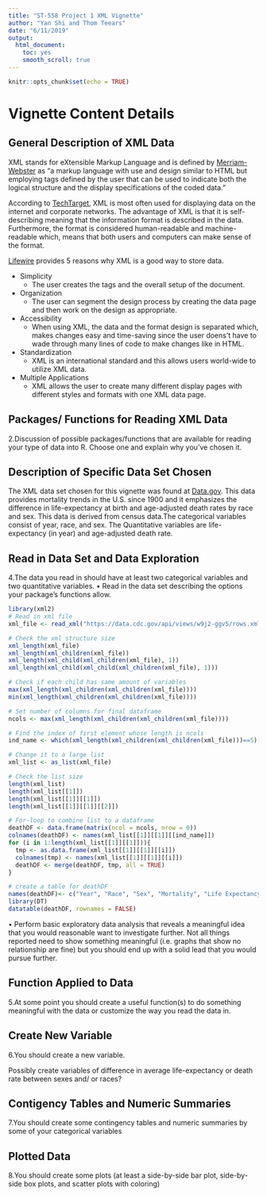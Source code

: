 ```yaml
---
title: "ST-558 Project 1 XML Vignette"
author: "Yan Shi and Thom Teears"
date: "6/11/2019"
output:
  html_document:
    toc: yes
    smooth_scroll: true
---
```


```r
knitr::opts_chunk$set(echo = TRUE)
```

# Vignette Content Details

## General Description of XML Data 

XML stands for eXtensible Markup Language and is defined by [Merriam-Webster](https://www.merriam-webster.com/dictionary/XML) as "a markup language with use and design similar to HTML but employing tags defined by the user that can be used to indicate both the logical structure and the display specifications of the coded data."

According to [TechTarget](https://searchmicroservices.techtarget.com/definition/XML-Extensible-Markup-Language), XML is most often used for displaying data on the internet and corporate networks. The advantage of XML is that it is self-describing meaning that the information format is described in the data. Furthermore, the format is considered human-readable and machine-readable which, means that both users and computers can make sense of the format.

[Lifewire](https://www.lifewire.com/reasons-to-use-xml-3471386) provides 5 reasons why XML is a good way to store data.

* Simplicity
  - The user creates the tags and the overall setup of the document.
* Organization
  - The user can segment the design process by creating the data page and then work on the design as appropriate.
* Accessibility
  - When using XML, the data and the format design is separated which, makes changes easy and time-saving since the user doens't have to wade through many lines of code to make changes like in HTML.
* Standardization
  - XML is an international standard and this allows users world-wide to utilize XML data.
* Multiple Applications
  - XML allows the user to create many different display pages with different styles and formats with one XML data page.

## Packages/ Functions for Reading XML Data

2.Discussion of possible packages/functions that are available for reading your type of data into R. Choose one and explain why you’ve chosen it.

## Description of Specific Data Set Chosen

The XML data set chosen for this vignette was found at [Data.gov](https://catalog.data.gov/dataset/age-adjusted-death-rates-and-life-expectancy-at-birth-all-races-both-sexes-united-sta-1900). This data provides mortality trends in the U.S. since 1900 and it emphasizes the difference in  life-expectancy at birth and age-adjusted death rates by race and sex. This data is derived from census data.The categorical variables consist of year, race, and sex. The Quantitative variables are life-expectancy (in year) and age-adjusted death rate.

## Read in Data Set and Data Exploration

4.The data you read in should have at least two categorical variables and two quantitative variables.
• Read in the data set describing the options your package’s functions allow.

```r
library(xml2)
# Read in xml file  
xml_file <- read_xml("https://data.cdc.gov/api/views/w9j2-ggv5/rows.xml?accessType=DOWNLOAD")

# Check the xml structure size
xml_length(xml_file)
xml_length(xml_children(xml_file))
xml_length(xml_child(xml_children(xml_file), 1))
xml_length(xml_child(xml_child(xml_children(xml_file), 1)))

# Check if each child has same amount of variables
max(xml_length(xml_children(xml_children(xml_file))))
min(xml_length(xml_children(xml_children(xml_file))))

# Set number of columns for final dataframe
ncols <- max(xml_length(xml_children(xml_children(xml_file))))

# Find the index of first element whose length is ncols
ind_name <- which(xml_length(xml_children(xml_children(xml_file)))==5)[1]

# Change it to a large list
xml_list <- as_list(xml_file)

# Check the list size
length(xml_list)
length(xml_list[[1]])
length(xml_list[[1]][[1]])
length(xml_list[[1]][[1]][[2]])

# For-loop to combine list to a dataframe
deathDF <- data.frame(matrix(ncol = ncols, nrow = 0))
colnames(deathDF) <- names(xml_list[[1]][[1]][[ind_name]])
for (i in 1:length(xml_list[[1]][[1]])){
  tmp <- as.data.frame(xml_list[[1]][[1]][[i]])
  colnames(tmp) <- names(xml_list[[1]][[1]][[i]])
  deathDF <- merge(deathDF, tmp, all = TRUE)
}

# create a table for deathDF
names(deathDF)<- c("Year", "Race", "Sex", "Mortality", "Life Expectancy")
library(DT)
datatable(deathDF, rownames = FALSE)
```

• Perform basic exploratory data analysis that reveals a meaningful idea that you would reasonable want to investigate further. Not all things reported need to show something meaningful (i.e. graphs that show no relationship are fine) but you should end up with a solid lead that you would pursue further.

## Function Applied to Data

5.At some point you should create a useful function(s) to do something meaningful with the data or customize the way you read the data in.



## Create New Variable

6.You should create a new variable.

Possibly create variables of difference in average life-expectancy or death rate between sexes and/ or races?

## Contigency Tables and Numeric Summaries

7.You should create some contingency tables and numeric summaries by some of your categorical variables

## Plotted Data

8.You should create some plots (at least a side-by-side bar plot, side-by-side box plots, and scatter plots with coloring)

